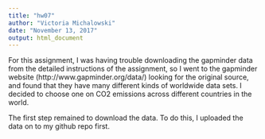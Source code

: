 ```yaml
---
title: "hw07"
author: "Victoria Michalowski"
date: "November 13, 2017"
output: html_document
---
```


For this assignment, I was having trouble downloading the gapminder data from the detailed instructions of the assignment, so I went to the gapminder website (http://www.gapminder.org/data/) looking for the original source, and found that they have many different kinds of worldwide data sets. I decided to choose one on CO2 emissions across different countries in the world.

The first step remained to download the data. To do this, I uploaded the data on to my github repo first.

